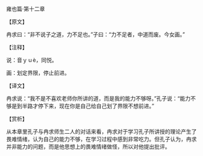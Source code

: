 

雍也篇·第十二章

【原文】

冉求曰：“非不说子之道，力不足也。”子曰：“力不足者，中道而废。今女画。”

【注释】

说：音ｙｕè，同悦。

画：划定界限，停止前进。

【译文】

冉求说：“我不是不喜欢老师你所讲的道，而是我的能力不够呀。”孔子说：“能力不够是到半路才停下来，现在你是自己给自己划了界限不想前进。”

【赏析】

从本章里孔子与冉求师生二人的对话来看，冉求对于学习孔子所讲授的理论产生了畏难情绪，认为自己的能力不够，在学习过程中感到非常吃力。但孔子认为，冉求并非能力的问题，而是他思想上的畏难情绪做怪，所以对他提出批评。

